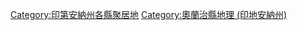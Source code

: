 {{奧蘭治縣 (印地安納州)}}
[[Category:印第安納州各縣聚居地|Category:印第安納州各縣聚居地]]
[[Category:奧蘭治縣地理_(印地安納州)|Category:奧蘭治縣地理 (印地安納州)]]